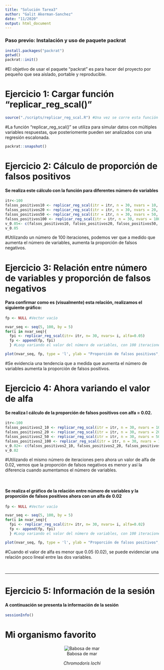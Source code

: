 ```yaml
---
title: "Solución Tarea3"
author: "Galit Akerman-Sanchez"
date: "11/2020"
output: html_document
---
```


### Paso previo: Instalación y uso de paquete packrat
```r
install.packages("packrat")
getwd()
packrat::init()
```
#El objetivo de usar el paquete "packrat" es para hacer del proyecto por pequeño que sea aislado, portable y reproducible.

# Ejercicio 1: Cargar función "replicar_reg_scal()"
```r
source("./scripts/replicar_reg_scal.R") #Una vez se corre esta función se carga a nuestro ambiente de trabajo
```
#La función "replicar_reg_scal()" se utiliza para simular datos con múltiples variables respuestas, que posteriomente pueden ser analizados con una regresión escalonada. 

```r
packrat::snapshot()
```

# Ejercicio 2: Cálculo de proporción de falsos positivos
#### Se realiza este cálculo con la función para diferentes número de variables

```r
itr<-100
falsos_positivos10 <- replicar_reg_scal(itr = itr, n = 30, nvars = 10, alfa = 0.05) # 10 variables por iteración
falsos_positivos20 <- replicar_reg_scal(itr = itr, n = 30, nvars = 20, alfa = 0.05) # 20 variables por iteración
falsos_positivos50 <- replicar_reg_scal(itr = itr, n = 30, nvars = 50, alfa = 0.05) # 50 variables por iteración
falsos_positivos100 <- replicar_reg_scal(itr = itr, n = 30, nvars = 100, alfa =0.05) # 100 variables por iteración
v_0.05<- c(falsos_positivos10, falsos_positivos20, falsos_positivos50, falsos_positivos100)
v_0.05
```
#Utilizando un número de 100 iteraciones, podemos ver que a medido que aumenta el número de variables, aumenta la proporción de falsos negativos.

# Ejercicio 3: Relación entre número de variables y proporción de falsos negativos
#### Para confirmar como es (visualmente) esta relación, realizamos el siguiente gráfico: 

```r
fp <- NULL #Vector vacío

nvar_seq <- seq(5, 100, by = 5)
for(i in nvar_seq){
  fpi <- replicar_reg_scal(itr= itr, n= 30, nvars= i, alfa=0.05)
  fp <- append(fp, fpi)
  } #Loop variando el valor del número de variables, con 100 iteraciones

plot(nvar_seq, fp, type = 'l', ylab = "Proporción de falsos positivos", xlab = "Número de Variables", main = "Alfa 0.05", col= "dark blue")
```
#Se evidencia una tendencia que a medida que aumenta el número de variables aumenta la proporción de falsos positivos.

# Ejercicio 4: Ahora variando el valor de alfa 
#### Se realiza l cálculo de la proporción de falsos positivos con alfa = 0.02.

```r
itr<-100
falsos_positivos2_10 <- replicar_reg_scal(itr = itr, n = 30, nvars = 10, alfa = 0.02) # 10 variables por iteración
falsos_positivos2_20 <- replicar_reg_scal(itr = itr, n = 30, nvars = 20, alfa = 0.02) # 20 variables por iteración
falsos_positivos2_50 <- replicar_reg_scal(itr = itr, n = 30, nvars = 50, alfa = 0.02) # 50 variables por iteración
falsos_positivos2_100 <- replicar_reg_scal(itr = itr, n = 30, nvars = 100, alfa =0.02) # 100 variables por iteración
v_0.02<- c(falsos_positivos2_10, falsos_positivos2_20, falsos_positivos2_50, falsos_positivos2_100)
v_0.02
```
#Utilizando el mismo número de iteraciones pero ahora un valor de alfa de 0.02, vemos que la proporción de falsos negativos es menor y así la diferencia cuando aumentamos el número de variables.

&nbsp;

#### Se realiza el gráfico de la relación entre número de variables y la proporción de falsos positivos ahora con un alfa de 0.02
```r
fp <- NULL #Vector vacío

nvar_seq <- seq(5, 100, by = 5)
for(i in nvar_seq){
  fpi <- replicar_reg_scal(itr= itr, n= 30, nvars= i, alfa=0.02)
  fp <- append(fp, fpi)
  } #Loop variando el valor del número de variables, con 100 iteraciones

plot(nvar_seq, fp, type = 'l', ylab = "Proporción de falsos positivos", xlab = "Número de Variables", main = "Alfa 0.02", col= "dark green")
```
#Cuando el valor de alfa es menor que 0.05 (0.02), se puede evidenciar una relación poco lineal entre las dos variables.

&nbsp;

---
# Ejercicio 5: Información de la sesión
#### A continuación se presenta la información de la sesión
```r
sessionInfo()
```


# Mi organismo favorito

<center> ![Babosa de mar](Babosa.jpeg) </center>
<center> *Chromodoris lochi* </center>
&nbsp;
